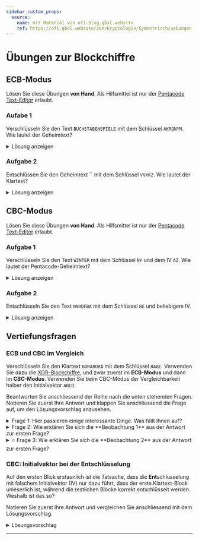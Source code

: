 ```yaml
---
sidebar_custom_props:
  source:
    name: mit Material von ofi-blog.gbsl.website
    ref: https://ofi.gbsl.website/26e/Kryptologie/Symmetrisch/uebungen
---
```


# Übungen zur Blockchiffre
## ECB-Modus
Lösen Sie diese Übungen **von Hand**. Als Hilfsmittel ist nur der [Pentacode Text-Editor](Block-Chaining#xor-blockchiffre-ausprobieren) erlaubt.

### Aufabe 1
Verschlüsseln Sie den Text `BUCHSTABENSPIELE` mit dem Schlüssel `AKRONYM`. Wie lautet der Geheimtext?

<details>
  <summary>Lösung anzeigen</summary>
  <div>C?QG.MLCN--?PHMN</div>
</details>

### Aufgabe 2
Entschlüssen Sie den Geheimtext `` mit dem Schlüssel `VVXKZ`. Wie lautet der Klartext?

<details>
  <summary>Lösung anzeigen</summary>
  <div>NANA ASS ANANAS.</div>
</details>

## CBC-Modus
Lösen Sie diese Übungen **von Hand**. Als Hilfsmittel ist nur der [Pentacode Text-Editor](Block-Chaining#xor-blockchiffre-ausprobieren) erlaubt.

### Aufgabe 1
Verschlüsseln Sie den Text `WINTER` mit dem Schlüssel `NY` und dem IV `AZ`. Wie lautet der Pentacode-Geheimtext?

<details>
  <summary>Lösung anzeigen</summary>
  <div>
    **Block 1:**
    - p: `10111 01001`
    - IV: `00001 11010`
    - nach XOR mit IV: `10110 10011`
    - k: `01110 11001`
    - c: `11000 01010`

    **Block 2:**
    - p: `01110 10100`
    - IV: `11000 01010`
    - nach XOR mit IV: `10110 11110`
    - c: `11000 00111`

    **Block 3:**
    - p: `00101 10010`
    - IV: `11000 00111`
    - nach XOR mit IV: `11101 10101`
    - c: `10011 01100`

    **Resultat:**<br/>
    `XJXGSL`
  </div>
</details>

### Aufgabe 2
Entschlüsseln Sie den Text `NNHDFBA` mit dem Schlüssel `BE` und beliebigem IV.

<details>
  <summary>Lösung anzeigen</summary>
  <div>
    **Block 1:**
    - c: `01110 01110`
    - k: `00010 00101`
    - nach XOR mit Schlüssel: `01100 01011`
    - IV: beliebig...
    - p: abhängig von IV

    **Block 2:**
    - c: `01000 00100`
    - nach XOR mit Schlüssel: `01010 00001`
    - IV: `01110 01110`
    - p: `00100 01111`

    **Block 3:**
    - c: `00110 00010`
    - nach XOR mit Schlüssel: `00100 00111`
    - IV: `01000 00100`
    - p: `01100 00011`

    **Block 4:**
    - c: `00001`
    - nach XOR mit Schlüssel: `00011`
    - IV: `00110`
    - p: `00101`

    **Resultat:**<br/>
    `??DOLCE` (die ersten beiden Zeichen sind unbekannt)
  </div>
</details>

## Vertiefungsfragen
### ECB und CBC im Vergleich
Verschlüsseln Sie den Klartext `BORABORA` mit dem Schlüssel `RABE`. Verwenden Sie dazu die [XOR-Blockchiffre](Block-Chaining#xor-blockchiffre-ausprobieren), und zwar zuerst im **ECB-Modus** und dann im **CBC-Modus**. Verwenden Sie beim CBC-Modus der Vergleichbarkeit halber den Initialvektor `ABCD`.

Beantworten Sie anschliessend der Reihe nach die unten stehenden Fragen. Notieren Sie zuerst Ihre Antwort und klappen Sie anschliessend die Frage auf, um den Lösungsvorschlag anzusehen.

<details>
  <summary>Frage 1: Hier passieren einige interessante Dinge. Was fällt Ihnen auf?</summary>
  <div>
    **Beobachtung 1:** Im ECB-Modus erhalten wir den Geheimtext `PNPDPNPD` - also zweimal hintereinander die Buchstabenfolge `PNPD`. Auch im Klartext `BORABORA` finden wir zweimal hintereinander die Buchstabenfolge `BORA`. Im CBC-Modus sehen wir diese Symmetrie nicht mehr.

     **Beobachtung 2:** Dafür taucht beim CBC-Modus im zweiten Block plötzlich der Initialvektor wieder auf - und zwar egal, mit welchen Initialvektor wir es versuchen.
  </div>
</details>

<details>
  <summary>Frage 2: Wie erklären Sie sich die **Beobachtung 1** aus der Antwort zur ersten Frage?</summary>
  <div>
    Im ECB-Modus wird jeder Block mit den gleichen Schlüssel verschlüsselt. Wenn also zwei Klartextblöcke identisch sind, dann werden auch die resultierenden Geheimtextblöcke identisch sein. Da der Schlüssel `RABE` genau halb so lang ist wie der Klartext `BORABORA` verschlüsseln wir also zweimal den Klartextblock `BORA` mit dem Schlüssel `RABE` und erhalten somit zweimal den Geheimtextblock `PNPD`.

    Beim CBC-Modus sehen wir dieses Verhalten nicht mehr, weil wir dort für jeden Block $n$ den Output des vorangehenden Blocks $n-1$ als zusätzlichen Input verwenden. Tatsächlich ist dies genau die Idee hinter diesem Verknüpfen von Blöcken.
  </div>
</details>

<details>
  <summary>⭐️ Frage 3: Wie erklären Sie sich die **Beobachtung 2** aus der Antwort zur ersten Frage?</summary>
  <div>
    Für diese Erklärung verwenden wir für die XOR-Operation das mathematische Symbol $\oplus$. Der Leserlichkeit halber verzichten wir zudem darauf, den Text jeweils explizit ins Binärformat umzuwandeln. Tatsächlich ist die XOR-Funktion aber natürlich nicht für Buchstaben, sonder nur für Binärzahlen definiert!

    Mithilfe der [Wahrheitstabelle für die XOR-Verschlüsselung](XOR) können Sie sich leicht davon überzeugen, dass folgende Gesetze gelten:

    - $x \oplus x = 0$
    - $x \oplus 0 = 0 \oplus x = x$

    Wenn wir nun das Resultat für den ersten Block berechnen wollen, so nehmen wir zuerst den Klartextblock `BORA` und den Initialvektor `ABCD` und rechnen $\text{ BORA } \oplus \text{ ABCD }$. Diesen Input verschlüsseln wir mit der XOR-Verschlüsselung mit dem Schlüsse `RABE` und erhalten somit insgesamt

    $$\text{ BORA } \oplus \text{ ABCD } \oplus \text{ RABE }$$

    Für den zweiten Block verwenden wir diesen Output des ersten Blocks nun aber auch wieder als Input. Auch hier ist der Klartextblock wieder `BORA` und der Schlüssel wieder `RABE`. Also erhalten wir für den zweiten Block folgenden Geheimtext:

    $$\text{ BORA } \oplus (\text{ BORA } \oplus \text{ ABCD } \oplus \text{ RABE }) \oplus \text{ RABE }$$

    Wenn wir die Klammern entfernen (die dienen lediglich der Übersicht), so erhalten wir folgende Berechnung:

    $$\text{ BORA } \oplus \text{ BORA } \oplus \text{ ABCD } \oplus \text{ RABE } \oplus \text{ RABE }$$

    Weil aber $x \oplus x = 0$ gilt, können wir diese Berechnung wie folgt kürzen:

    $$0 \oplus \text{ ABCD } \oplus 0$$

    Und weil wir wissen, dass $x \oplus 0 = 0 \oplus x = x$ gilt, so ergibt sich:

    $$0 \oplus \text{ ABCD } \oplus 0 = \text{ ABCD }$$

    Dieses Phänomen tritt also nur deshalb auf, weil wir als Verschlüsselungsmechanismus die XOR-Verschlüsselung verwenden, die "zufällig" auch für die Verkettung verwendet wird. Bei echten Anwendungen von CBC verwenden wir andere, sicherere Verschlüsselungsmechanismen und werden diese Regelmässigkeit deshalb dort nicht antreffen.
  </div>
</details>

### CBC: Initialvektor bei der Entschlüsselung
Auf den ersten Blick erstaunlich ist die Tatsache, dass die **Ent**schlüsselung mit falschem Initialvektor (IV) nur dazu führt, dass der erste Klartext-Block unleserlich ist, während die restlichen Blöcke korrekt entschlüsselt werden. Weshalb ist das so?

Notieren Sie zuerst Ihre Antwort und vergleichen Sie anschliessend mit dem Lösungsvorschlag.

<details>
  <summary>Lösungsvorschlag</summary>
  <div>
    Bei der **ver**schlüsselung verwenden wir den IV als zusätzlichen Input, wenn wir den ersten Block verschlüsseln. Da wir für jeden weiteren Block $n$ den Output des vorangehenden Blocks $n-1$ als zusätzlichen Input verwenden, zieht sich bei der Verschlüsselung jede Veränderung am IV durch die gesamte Kette hindurch.

    Bei der **ent**schlüsselung passiert alles in umgekehrter Reihenfolge. Den Klartext eines Blocks $n$ erhalten wir, indem wir den Geheimtext dieses Blocks zuerst mit dem Schlüssel entschlüsseln und das Resultat anschliessend mit dem **Geheimtext des vorangehenden Blocks** $n-1$ (und nicht etwa mit dem Resultat seiner Entschlüsselung) XOR-verrechnen. Der ursprünglich verwendete IV ist in den beiden Geheimtexten bei der Verschlüsselung "hineingerechnet" worden und wir müssen ihn in diesem Moment für die Entschlüsselung nicht kennen.

    Lediglich für den ersten Block haben wir keinen solchen vorangehenden Block $n-1$. Hier müssen wir den ursprünglich verwendeten IV kennen und anwenden. Wenn wir hier den falschen IV verwenden, dann wir der erste Block unleserlich - jedoch hat dies eben keinen Einfluss auf alle anderen Blocks.
  </div>
</details>

---

